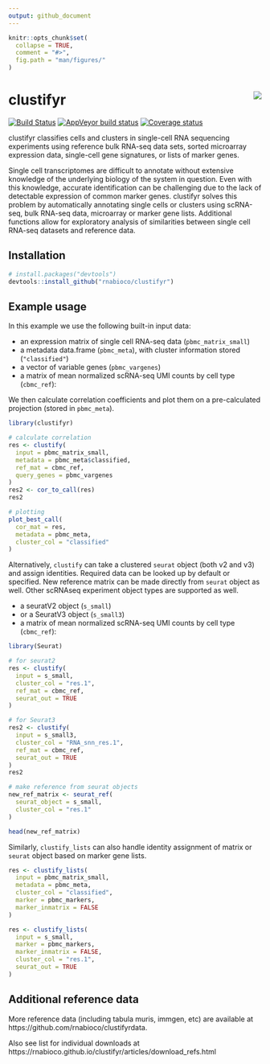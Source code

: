 ```yaml
---
output: github_document
---
```


```r
knitr::opts_chunk$set(
  collapse = TRUE,
  comment = "#>",
  fig.path = "man/figures/"
)
```

# clustifyr <img src="man/figures/logo.png" align="right">

[![Build Status](https://travis-ci.org/rnabioco/clustifyr.svg?branch=master)](https://travis-ci.org/rnabioco/clustifyr)
[![AppVeyor build status](https://ci.appveyor.com/api/projects/status/github/rnabioco/clustifyr?branch=master&svg=true)](https://ci.appveyor.com/project/rnabioco/clustifyr)
[![Coverage status](https://codecov.io/gh/rnabioco/clustifyr/branch/master/graph/badge.svg)](https://codecov.io/github/rnabioco/clustifyr?branch=master)

clustifyr classifies cells and clusters in single-cell RNA sequencing experiments using reference bulk RNA-seq data sets, sorted microarray expression data, single-cell gene signatures, or lists of marker genes. 

Single cell transcriptomes are difficult to annotate without extensive knowledge of the underlying biology of the system in question. Even with this knowledge, accurate identification can be challenging due to the lack of detectable expression of common marker genes. clustifyr solves this problem by automatically annotating single cells or clusters using scRNA-seq, bulk RNA-seq data, microarray or marker gene lists. Additional functions allow for exploratory analysis of similarities between single cell RNA-seq datasets and reference data.

## Installation

``` r
# install.packages("devtools")
devtools::install_github("rnabioco/clustifyr")
```

## Example usage

In this example we use the following built-in input data:

- an expression matrix of single cell RNA-seq data (`pbmc_matrix_small`)
- a metadata data.frame (`pbmc_meta`), with cluster information stored (`"classified"`)
- a vector of variable genes (`pbmc_vargenes`)
- a matrix of mean normalized scRNA-seq UMI counts by cell type (`cbmc_ref`):

We then calculate correlation coefficients and plot them on a pre-calculated projection (stored in `pbmc_meta`).

```r
library(clustifyr)

# calculate correlation
res <- clustify(
  input = pbmc_matrix_small,
  metadata = pbmc_meta$classified,
  ref_mat = cbmc_ref,
  query_genes = pbmc_vargenes
)
res2 <- cor_to_call(res)
res2

# plotting
plot_best_call(
  cor_mat = res,
  metadata = pbmc_meta,
  cluster_col = "classified"
)
```

Alternatively, `clustify` can take a clustered `seurat` object (both v2 and v3) and assign identities. Required data can be looked up by default or specified. New reference matrix can be made directly from `seurat` object as well. Other scRNAseq experiment object types are supported as well.

- a seuratV2 object (`s_small`)
- or a SeuratV3 object (`s_small3`)
- a matrix of mean normalized scRNA-seq UMI counts by cell type (`cbmc_ref`):

```r
library(Seurat)

# for seurat2
res <- clustify(
  input = s_small,
  cluster_col = "res.1",
  ref_mat = cbmc_ref,
  seurat_out = TRUE
)

# for Seurat3
res2 <- clustify(
  input = s_small3,
  cluster_col = "RNA_snn_res.1",
  ref_mat = cbmc_ref,
  seurat_out = TRUE
)
res2

# make reference from seurat objects
new_ref_matrix <- seurat_ref(
  seurat_object = s_small,
  cluster_col = "res.1"
)

head(new_ref_matrix)
```

Similarly, `clustify_lists` can also handle identity assignment of matrix or `seurat` object based on marker gene lists.

```r
res <- clustify_lists(
  input = pbmc_matrix_small,
  metadata = pbmc_meta,
  cluster_col = "classified",
  marker = pbmc_markers,
  marker_inmatrix = FALSE
)

res <- clustify_lists(
  input = s_small,
  marker = pbmc_markers,
  marker_inmatrix = FALSE,
  cluster_col = "res.1",
  seurat_out = TRUE
)
```

## Additional reference data

More reference data (including tabula muris, immgen, etc) are available at https://github.com/rnabioco/clustifyrdata. 

Also see list for individual downloads at https://rnabioco.github.io/clustifyr/articles/download_refs.html
